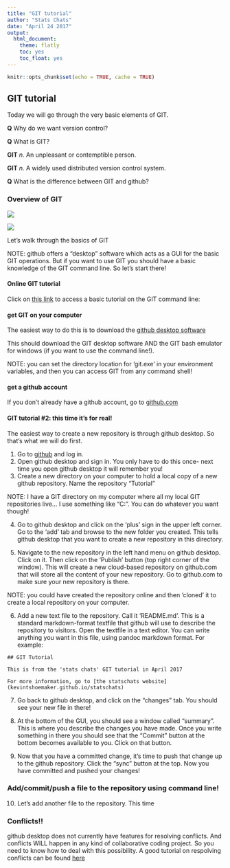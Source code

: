 ```yaml
---
title: "GIT tutorial"
author: "Stats Chats"
date: "April 24 2017"
output: 
  html_document: 
    theme: flatly
    toc: yes
    toc_float: yes
---
```


```r
knitr::opts_chunk$set(echo = TRUE, cache = TRUE)
```

## GIT tutorial

Today we will go through the very basic elements of GIT.

**Q** Why do we want version control?

**Q** What is GIT?

**GIT** *n*. An unpleasant or contemptible person.

**GIT** *n*. A widely used distributed version control system.

**Q** What is the difference between GIT and github?

### Overview of GIT

![](GIT1.png)

![](GIT2.png)

Let's walk through the basics of GIT

NOTE: github offers a "desktop" software which acts as a GUI for the basic GIT operations. But if you want to use GIT you should have a basic knowledge of the GIT command line. So let's start there!

#### Online GIT tutorial

Click on [this link](https://try.github.io) to access a basic tutorial on the GIT command line:

#### get GIT on your computer

The easiest way to do this is to download the [github desktop software](https://desktop.github.com/)

This should download the GIT desktop software AND the GIT bash emulator for windows (if you want to use the command line!).

NOTE: you can set the directory location for 'git.exe' in your environment variables, and then you can access GIT from any command shell!

#### get a github account

If you don't already have a github account, go to [github.com](github.com)

#### GIT tutorial #2: this time it's for real!

The easiest way to create a new repository is through github desktop. So that's what we will do first.

1. Go to [github](github.com) and log in. 
2. Open github desktop and sign in. You only have to do this once- next time you open github desktop it will remember you!
3. Create a new directory on your computer to hold a local copy of a new github repository. Name the repository "Tutorial"

NOTE: I have a GIT directory on my computer where all my local GIT repositories live...  I use something like "C:\GIT". You can do whatever you want though!

4. Go to github desktop and click on the 'plus' sign in the upper left corner. Go to the 'add' tab and browse to the new folder you created. This tells github desktop that you want to create a new repository in this directory. 

5. Navigate to the new repository in the left hand menu on github desktop. Click on it. Then click on the 'Publish' button (top right corner of the window). This will create a new cloud-based repository on github.com that will store all the content of your new repository. Go to github.com to make sure your new repository is there.

NOTE: you could have created the repository online and then 'cloned' it to create a local repository on your computer. 

6. Add a new text file to the repository. Call it 'README.md'. This is a standard markdown-format textfile that github will use to describe the repository to visitors. Open the textfile in a text editor. You can write anything you want in this file, using pandoc markdown format. For example:

```
## GIT Tutorial

This is from the 'stats chats' GIT tutorial in April 2017

For more information, go to [the statschats website](kevintshoemaker.github.io/statschats)

```

7. Go back to github desktop, and click on the "changes" tab. You should see your new file in there! 

8. At the bottom of the GUI, you should see a window called "summary". This is where you describe the changes you have made. Once you write something in there you should see that the "Commit" button at the bottom becomes available to you. Click on that button. 

9. Now that you have a committed change, it's time to push that change up to the github repository. Click the "sync" button at the top. Now you have committed and pushed your changes!


### Add/commit/push a file to the repository using command line!

10. Let's add another file to the repository. This time 


### Conflicts!!

github desktop does not currently have features for resolving conflicts. And conflicts WILL happen in any kind of collaborative coding project. So you need to know how to deal with this possibility. 
A good tutorial on respolving conflicts can be found [here](https://gist.github.com/karenyyng/f19ff75c60f18b4b8149)









 





























